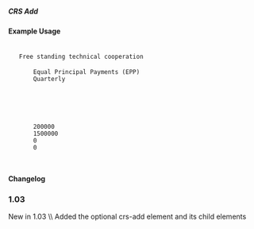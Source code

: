 ===== CRS Add ===== 
{{for revision 1.03}}
{{for release 1.03}}

==== Example Usage ====

  <crs-add>
    <aidtype-flag code="1" significance="true">Free standing technical cooperation</aidtype-flag>
    <loan-terms rate-1="4" rate-2="3">
        <repayment-type code="1">Equal Principal Payments (EPP)</repayment-type>
        <repayment-plan code="4">Quarterly</repayment-plan>
        <commitment-date iso-date="2013-09-01"/>
        <repayment-first-date iso-date="2014-01-01"/>
        <repayment-final-date iso-date="2020-12-31"/>
    </loan-terms>
    <loan-status year="2014" currency="GBP" value-date="2013-05-24">
        <interest-received>200000</interest-received>
        <principal-outstanding>1500000</principal-outstanding>
        <principal-arrears>0</principal-arrears>
        <interest-arrears>0</interest-arrears>
    </loan-status>
  </crs-add>
==== Changelog ====
===1.03===
New in 1.03  \\
Added the optional crs-add element and its child elements
 